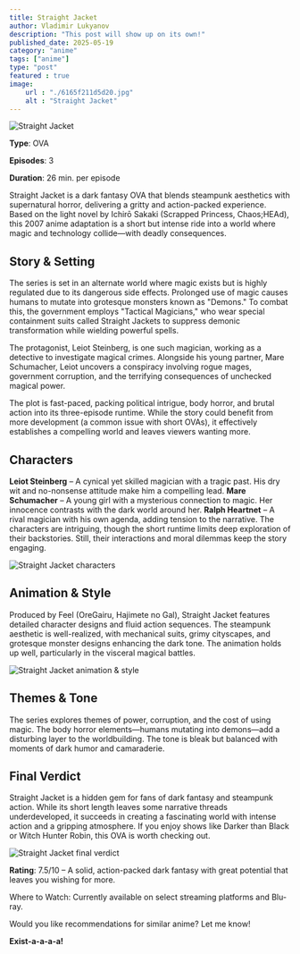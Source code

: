 ```yaml
---
title: Straight Jacket
author: Vladimir Lukyanov
description: "This post will show up on its own!"
published_date: 2025-05-19
category: "anime"
tags: ["anime"]
type: "post"
featured : true
image:
    url : "./6165f211d5d20.jpg"
    alt : "Straight Jacket"
---
```




<Image src={image} alt="Straight Jacket" />

**Type**: OVA

**Episodes**: 3

**Duration**: 26 min. per episode

Straight Jacket is a dark fantasy OVA that blends steampunk aesthetics with supernatural horror, delivering a gritty and action-packed experience. Based on the light novel by Ichirō Sakaki (Scrapped Princess, Chaos;HEAd), this 2007 anime adaptation is a short but intense ride into a world where magic and technology collide—with deadly consequences.

## Story & Setting

The series is set in an alternate world where magic exists but is highly regulated due to its dangerous side effects. Prolonged use of magic causes humans to mutate into grotesque monsters known as "Demons." To combat this, the government employs "Tactical Magicians," who wear special containment suits called Straight Jackets to suppress demonic transformation while wielding powerful spells.

The protagonist, Leiot Steinberg, is one such magician, working as a detective to investigate magical crimes. Alongside his young partner, Mare Schumacher, Leiot uncovers a conspiracy involving rogue mages, government corruption, and the terrifying consequences of unchecked magical power.

The plot is fast-paced, packing political intrigue, body horror, and brutal action into its three-episode runtime. While the story could benefit from more development (a common issue with short OVAs), it effectively establishes a compelling world and leaves viewers wanting more.

## Characters

**Leiot Steinberg** – A cynical yet skilled magician with a tragic past. His dry wit and no-nonsense attitude make him a compelling lead.
**Mare Schumacher** – A young girl with a mysterious connection to magic. Her innocence contrasts with the dark world around her.
**Ralph Heartnet** – A rival magician with his own agenda, adding tension to the narrative.
The characters are intriguing, though the short runtime limits deep exploration of their backstories. Still, their interactions and moral dilemmas keep the story engaging.

<Image src={image2} alt="Straight Jacket characters" />

## Animation & Style

Produced by Feel (OreGairu, Hajimete no Gal), Straight Jacket features detailed character designs and fluid action sequences. The steampunk aesthetic is well-realized, with mechanical suits, grimy cityscapes, and grotesque monster designs enhancing the dark tone. The animation holds up well, particularly in the visceral magical battles.

<Image src={image3} alt="Straight Jacket animation & style" />

## Themes & Tone

The series explores themes of power, corruption, and the cost of using magic. The body horror elements—humans mutating into demons—add a disturbing layer to the worldbuilding. The tone is bleak but balanced with moments of dark humor and camaraderie.

## Final Verdict

Straight Jacket is a hidden gem for fans of dark fantasy and steampunk action. While its short length leaves some narrative threads underdeveloped, it succeeds in creating a fascinating world with intense action and a gripping atmosphere. If you enjoy shows like Darker than Black or Witch Hunter Robin, this OVA is worth checking out.

<Image src={image4} alt="Straight Jacket final verdict" />

**Rating**: 7.5/10 – A solid, action-packed dark fantasy with great potential that leaves you wishing for more.

Where to Watch: Currently available on select streaming platforms and Blu-ray.

Would you like recommendations for similar anime? Let me know!

**Exist-a-a-a-a!**